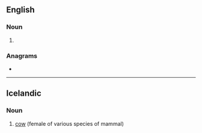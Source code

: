 ==English==

===Noun===
{{head|en|noun plural form}}

# {{plural of|manatee|lang=en}}

===Anagrams===
* {{anagrams|en|emanates}}

----

==Icelandic==

===Noun===
{{head|is|noun}}

# [[cow]] (female of various species of mammal)

{{tbot entry|Icelandic|cow|2007|November}}